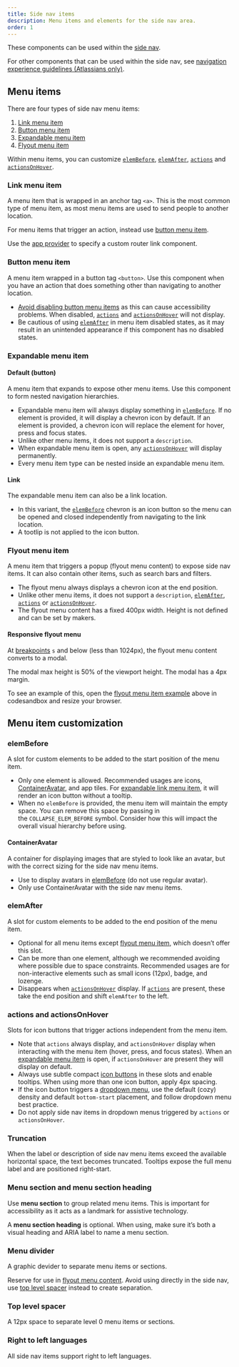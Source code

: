 ```yaml
---
title: Side nav items
description: Menu items and elements for the side nav area.
order: 1
---
```




These components can be used within
the [side nav](/components/navigation-system/layout/examples#side-nav).

For other components that can be used within the side nav, see
[navigation experience guidelines (Atlassians only)](https://hello.atlassian.net/wiki/x/rBE7MAE).

## Menu items

There are four types of side nav menu items:

1. [Link menu item](#link-menu-item)
2. [Button menu item](#button-menu-item)
3. [Expandable menu item](#expandable-menu-item)
4. [Flyout menu item](#flyout-menu-item)

Within menu items, you can customize [`elemBefore`](#elembefore), [`elemAfter`](#elemafter),
[`actions`](#actions) and [`actionsOnHover`](#actionsonhover).

### Link menu item

A menu item that is wrapped in an anchor tag `<a>`. This is the most common type of menu item, as
most menu items are used to send people to another location.

For menu items that trigger an action, instead use [button menu item](#button-menu-item).

Use the [app provider](/components/app-provider/examples) to specify a custom router link component.

<Example Component={LinkMenuItemExample} />

### Button menu item

A menu item wrapped in a button tag `<button>`. Use this component when you have an action that does
something other than navigating to another location.

- [Avoid disabling button menu items](https://atlassian.design/components/button/usage#avoid-disabling-buttons)
  as this can cause accessibility problems. When disabled, [`actions`](#actions) and
  [`actionsOnHover`](#actionsonhover) will not display.
- Be cautious of using [`elemAfter`](#elemafter) in menu item disabled states, as it may result in
  an unintended appearance if this component has no disabled states.

<Example Component={ButtonMenuItemExample} />

### Expandable menu item

#### Default (button)

A menu item that expands to expose other menu items. Use this component to form nested navigation
hierarchies.

- Expandable menu item will always display something in [`elemBefore`](#elembefore). If no element
  is provided, it will display a chevron icon by default. If an element is provided, a chevron icon
  will replace the element for hover, press and focus states.
- Unlike other menu items, it does not support a `description`.
- When expandable menu item is open, any [`actionsOnHover`](#actionsonhover) will display
  permanently.
- Every menu item type can be nested inside an expandable menu item.

<Example Component={ExpandableMenuItemDefaultVariantExample} />

#### Link

The expandable menu item can also be a link location.

- In this variant, the [`elemBefore`](#elembefore) chevron is an icon button so the menu can be
  opened and closed independently from navigating to the link location.
- A tootlip is not applied to the icon button.

<Example Component={ExpandableMenuItemLinkVariantExample} />

### Flyout menu item

A menu item that triggers a popup (flyout menu content) to expose side nav items. It can also
contain other items, such as search bars and filters.

- The flyout menu always displays a chevron icon at the end position.
- Unlike other menu items, it does not support a `description`, [`elemAfter`](#elemafter),
  [`actions`](#actions) or [`actionsOnHover`](#actionsonhover).
- The flyout menu content has a fixed 400px width. Height is not defined and can be set by makers.

<Example Component={FlyoutMenuItemExample} />

#### Responsive flyout menu

At [breakpoints](/foundations/grid-beta/#breakpoints) `s` and below (less than 1024px), the flyout
menu content converts to a modal.

The modal max height is 50% of the viewport height. The modal has a 4px margin.

To see an example of this, open the [flyout menu item example](#flyout-menu-item) above in
codesandbox and resize your browser.

## Menu item customization

### elemBefore

A slot for custom elements to be added to the start position of the menu item.

- Only one element is allowed. Recommended usages are icons, [ContainerAvatar](#container-avatar),
  and app tiles. For [expandable link menu item](#expandable-menu-item), it will render an icon
  button without a tooltip.
- When no `elemBefore` is provided, the menu item will maintain the empty space. You can remove this
  space by passing in the `COLLAPSE_ELEM_BEFORE` symbol. Consider how this will impact the overall
  visual hierarchy before using.

<!--
TODO: add this line when the usage tab has been added
When using icons and icon buttons, follow the [usage guidance](/components/navigation-system/side-nav-items/usage) on the correct sizes.
-->

<Example Component={ElemBeforeExample} />

#### ContainerAvatar

A container for displaying images that are styled to look like an avatar, but with the correct
sizing for the side nav menu items.

- Use to display avatars in [elemBefore](#elembefore) (do not use regular avatar).
- Only use ContainerAvatar with the side nav menu items.

<Example Component={ContainerAvatarExample} />

### elemAfter

A slot for custom elements to be added to the end position of the menu item.

- Optional for all menu items except [flyout menu item](#flyout-menu-item), which doesn’t offer this
  slot.
- Can be more than one element, although we recommended avoiding where possible due to space
  constraints. Recommended usages are for non-interactive elements such as small icons (12px),
  badge, and lozenge.
- Disappears when [`actionsOnHover`](#actionsonhover) display. If [`actions`](#actions) are present,
  these take the end position and shift `elemAfter` to the left.

<Example Component={ElemAfterExample} />

### actions and actionsOnHover

Slots for icon buttons that trigger actions independent from the menu item.

- Note that `actions` always display, and `actionsOnHover` display when interacting with the menu
  item (hover, press, and focus states). When an [expandable menu item](#expandable-menu-item) is
  open, if `actionsOnHover` are present they will display on default.
- Always use subtle compact [icon buttons](/components/button/icon-button/examples) in these slots
  and enable tooltips. When using more than one icon button, apply 4px spacing.
- If the icon button triggers a
  [dropdown menu](/components/dropdown-menu/examples#default-placement), use the default (cozy)
  density and default `bottom-start` placement, and follow dropdown menu best practice.
- Do not apply side nav items in dropdown menus triggered by `actions` or `actionsOnHover`.

<Example Component={ActionsAndActionsOnHoverExample} />

### Truncation

When the label or description of side nav menu items exceed the available horizontal space, the text
becomes truncated. Tooltips expose the full menu label and are positioned right-start.

<Example Component={TruncationExample} />

### Menu section and menu section heading

Use **menu section** to group related menu items. This is important for accessibility as it acts as
a landmark for assistive technology.

A **menu section heading** is optional. When using, make sure it’s both a visual heading and ARIA
label to name a menu section.

<Example Component={MenuSectionExample} />

### Menu divider

A graphic devider to separate menu items or sections.

Reserve for use in [flyout menu content](#flyout-menu-item). Avoid using directly in the side nav,
use [top level spacer](#top-level-spacer) instead to create separation.

<Example Component={MenuDividerExample} />

### Top level spacer

A 12px space to separate level 0 menu items or sections.

<Example Component={TopLevelSpacerExample} />

### Right to left languages

All side nav items support right to left languages.

<Example Component={RightToLeftExample} />
